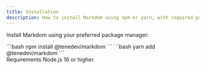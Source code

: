 ```yaml
---
title: Installation
description: How to install Markdom using npm or yarn, with required prerequisites for both the Node.js API and CLI.
---
```



Install Markdom using your preferred package manager:

<Tabs syncKey="constellations">
  <TabItem label="NPM" icon="npm">
    ```bash npm install @tenedev/markdom ```
  </TabItem>
  <TabItem label="Yarn" icon="seti:yarn">
    ```bash yarn add @tenedev/markdom ```
  </TabItem>
</Tabs>

<Aside type="caution" title="Watch out!">
  Requirements Node.js 16 or higher.
</Aside>
